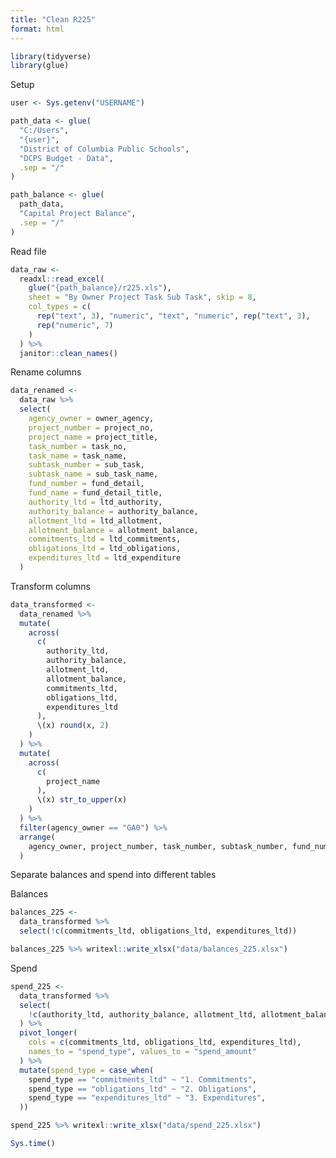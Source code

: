 ```yaml
---
title: "Clean R225"
format: html
---
```


```r
library(tidyverse)
library(glue)
```

Setup

```r
user <- Sys.getenv("USERNAME")

path_data <- glue(
  "C:/Users",
  "{user}",
  "District of Columbia Public Schools",
  "DCPS Budget - Data",
  .sep = "/"
)

path_balance <- glue(
  path_data,
  "Capital Project Balance",
  .sep = "/"
)
```

Read file

```r
data_raw <-
  readxl::read_excel(
    glue("{path_balance}/r225.xls"),
    sheet = "By Owner Project Task Sub Task", skip = 8,
    col_types = c(
      rep("text", 3), "numeric", "text", "numeric", rep("text", 3),
      rep("numeric", 7)
    )
  ) %>%
  janitor::clean_names()
```

Rename columns

```r
data_renamed <-
  data_raw %>%
  select(
    agency_owner = owner_agency,
    project_number = project_no,
    project_name = project_title,
    task_number = task_no,
    task_name = task_name,
    subtask_number = sub_task,
    subtask_name = sub_task_name,
    fund_number = fund_detail,
    fund_name = fund_detail_title,
    authority_ltd = ltd_authority,
    authority_balance = authority_balance,
    allotment_ltd = ltd_allotment,
    allotment_balance = allotment_balance,
    commitments_ltd = ltd_commitments,
    obligations_ltd = ltd_obligations,
    expenditures_ltd = ltd_expenditure
  )
```

Transform columns

```r
data_transformed <-
  data_renamed %>%
  mutate(
    across(
      c(
        authority_ltd,
        authority_balance,
        allotment_ltd,
        allotment_balance,
        commitments_ltd,
        obligations_ltd,
        expenditures_ltd
      ),
      \(x) round(x, 2)
    )
  ) %>%
  mutate(
    across(
      c(
        project_name
      ),
      \(x) str_to_upper(x)
    )
  ) %>%
  filter(agency_owner == "GA0") %>%
  arrange(
    agency_owner, project_number, task_number, subtask_number, fund_number
  )
```

Separate balances and spend into different tables

Balances

```r
balances_225 <-
  data_transformed %>%
  select(!c(commitments_ltd, obligations_ltd, expenditures_ltd))

balances_225 %>% writexl::write_xlsx("data/balances_225.xlsx")
```

Spend

```r
spend_225 <-
  data_transformed %>%
  select(
    !c(authority_ltd, authority_balance, allotment_ltd, allotment_balance)
  ) %>%
  pivot_longer(
    cols = c(commitments_ltd, obligations_ltd, expenditures_ltd),
    names_to = "spend_type", values_to = "spend_amount"
  ) %>%
  mutate(spend_type = case_when(
    spend_type == "commitments_ltd" ~ "1. Commitments",
    spend_type == "obligations_ltd" ~ "2. Obligations",
    spend_type == "expenditures_ltd" ~ "3. Expenditures",
  ))

spend_225 %>% writexl::write_xlsx("data/spend_225.xlsx")
```

```r
Sys.time()
```
